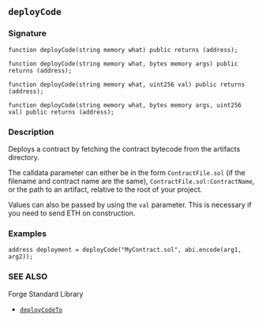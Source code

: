 ## `deployCode`

### Signature

```solidity
function deployCode(string memory what) public returns (address);
```

```solidity
function deployCode(string memory what, bytes memory args) public returns (address);
```

```solidity
function deployCode(string memory what, uint256 val) public returns (address);
```

```solidity
function deployCode(string memory what, bytes memory args, uint256 val) public returns (address);
```

### Description

Deploys a contract by fetching the contract bytecode from the artifacts directory.

The calldata parameter can either be in the form `ContractFile.sol` (if the filename and contract name are the same), `ContractFile.sol:ContractName`, or the path to an artifact, relative to the root of your project.

Values can also be passed by using the `val` parameter. This is necessary if you need to send ETH on construction.

### Examples

```solidity
address deployment = deployCode("MyContract.sol", abi.encode(arg1, arg2));
```

### SEE ALSO

Forge Standard Library

- [`deployCodeTo`](./deployCodeTo.md)